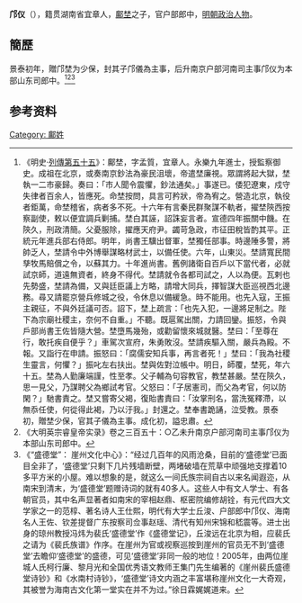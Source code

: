 '''邝仪'''（{{bd|？||？||catIdx=K鄺}}），籍贯湖南省宜章人，[[鄺埜|鄺埜]]之子，官户部郎中，[[明朝|明朝]][[政治人物|政治人物]]。

== 簡歷 ==
景泰初年，贈邝埜为少保，封其子邝儀為主事，后升南京户部河南司主事邝仪为本部山东司郎中。<ref>《明史·[[s:明史/卷167|列傳第五十五]]》：鄺埜，字孟質，宜章人。永樂九年進士，授監察御史。成祖在北京，或奏南京鈔法為豪民沮壞，帝遣埜廉視。眾謂將起大獄，埜執一二市豪歸。奏曰：「市人聞令震懼，鈔法通矣。」事遂已。倭犯遼東，戍守失律者百余人，皆應死。命埜按問，具言可矜狀，帝為宥之。營造北京，執役者鉅萬，命埜稽省，病者多不死。十六年有言秦民群聚謀不軌者，擢埜陝西按察副使，敕以便宜調兵剿捕。埜白其誣，詔誅妄言者。宣德四年振關中饑。在陝久，刑政清簡。父憂服除，擢應天府尹。蠲苛急政，市征田稅皆酌其平。正統元年進兵部右侍郎。明年，尚書王驥出督軍，埜獨任部事。時邊陲多警，將帥乏人，埜請令中外博舉謀略材武士，以備任使。六年，山東災。埜請寬民間孳牧馬賠償之令，以蘇其力。十年進尚書。舊例諸衛自百戶以下當代者，必就試京師，道遠無資者，終身不得代。埜請就令各都司試之，人以為便。瓦剌也先勢盛，埜請為備，又與廷臣議上方略，請增大同兵，擇智謀大臣巡視西北邊務。尋又請罷京營兵修城之役，令休息以備緩急。時不能用。也先入寇，王振主親征，不與外廷議可否。詔下，埜上疏言：「也先入犯，一邊將足制之。陛下為宗廟社稷主，奈何不自重。」不聽。既扈駕出關，力請回鑾。振怒，令與戶部尚書王佐皆隨大營。埜墮馬幾殆，或勸留懷來城就醫。埜曰：「至尊在行，敢托疾自便乎？」車駕次宣府，朱勇敗沒。埜請疾驅入關，嚴兵為殿。不報。又詣行在申請。振怒曰：「腐儒安知兵事，再言者死！」埜曰：「我為社稷生靈言，何懼？」振叱左右扶出。埜與佐對泣帳中。明日，師覆，埜死，年六十五。埜為人勤廉端謹，性至孝。父子輔為句容教官，教埜甚嚴。埜在陝久，思一見父，乃謀聘父為鄉試考官。父怒曰：「子居憲司，而父為考官，何以防閑？」馳書責之。埜又嘗寄父褐，復貽書責曰：「汝掌刑名，當洗冤釋滯，以無忝任使，何從得此褐，乃以汙我。」封還之。埜奉書跪誦，泣受教。景泰初，贈埜少保，官其子儀為主事。成化初，謚忠肅。</ref><ref>《大明英宗睿皇帝实录》卷之三百五十：○乙未升南京户部河南司主事邝仪为本部山东司郎中。 </ref><ref>《“盛德堂”： 崖州文化中心》：“经过几百年的风雨沧桑，目前的‘盛德堂’已面目全非了，‘盛德堂’只剩下几片残墙断壁，两堵破墙在荒草中顽强地支撑着10多平方米的小屋。难以想象的是，就这么一间氏族宗祠自古以来名闻遐迩，从南宋到清末，为‘盛德堂’题赠诗词的就有40多人。这些人中有文人学士、有各朝官员，其中名声显著者如南宋的宰相赵鼎、枢密院编修胡铨，有元代四大文学家之一的范椁、著名诗人王仕熙，明代有大学士丘浚、户部郎中邝仪、海南名人王佐、钦差提督广东按察司佥事赵瑶、清代有知州宋锦和嵇震等。进士出身的琼州教授冯炜为裴氏‘盛德堂’作《盛德堂记》，丘浚远在北京为相，应裴氏之请为《裴氏族谱》作序。在崖州为官或视察巡按到崖州的官员无不到‘盛德堂’去瞻仰‘盛德堂’的盛德，可见‘盛德堂’非同一般的地位！2005年，由两位崖城人氏柯行廉、黎月光和全国优秀语文教师王集门先生编著的《崖州裴氏盛德堂诗钞》和《水南村诗钞》，‘盛德堂’诗文内涵之丰富堪称崖州文化一大奇观，其被誉为海南古文化第一堂实在并不为过。”徐日霖娓娓道来。</ref>

==参考资料==
{{reflist}}
[[Category:_鄺姓|Category: 鄺姓]]